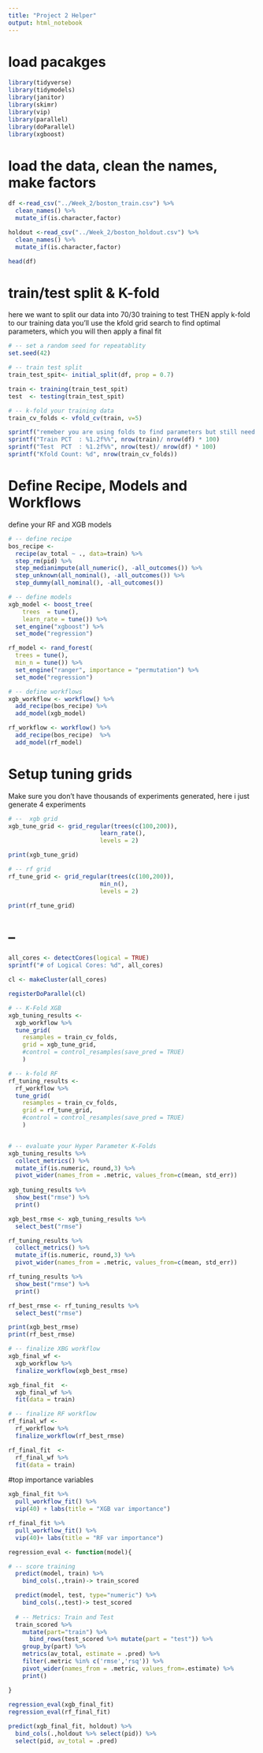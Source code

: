 ```yaml
---
title: "Project 2 Helper"
output: html_notebook
---
```


# load pacakges 

```r
library(tidyverse)
library(tidymodels)
library(janitor)
library(skimr)
library(vip)
library(parallel)
library(doParallel)
library(xgboost)
```

# load the data, clean the names, make factors 

```r

df <-read_csv("../Week_2/boston_train.csv") %>%
  clean_names() %>%
  mutate_if(is.character,factor)

holdout <-read_csv("../Week_2/boston_holdout.csv") %>%
  clean_names() %>%
  mutate_if(is.character,factor)

head(df)
```

# train/test split & K-fold

here we want to split our data into 70/30 training to test 
THEN apply k-fold to our training data
you'll use the kfold grid search to find optimal parameters, which you will then apply a final fit 


```r
# -- set a random seed for repeatablity 
set.seed(42)

# -- train test split 
train_test_spit<- initial_split(df, prop = 0.7)

train <- training(train_test_spit)
test  <- testing(train_test_spit)

# -- k-fold your training data 
train_cv_folds <- vfold_cv(train, v=5)

sprintf("remeber you are using folds to find parameters but still need to evaluate on train and test after you've found your hyper parameters")
sprintf("Train PCT  : %1.2f%%", nrow(train)/ nrow(df) * 100)
sprintf("Test  PCT  : %1.2f%%", nrow(test)/ nrow(df) * 100)
sprintf("Kfold Count: %d", nrow(train_cv_folds))


```
# Define Recipe, Models and Workflows 
define your RF and XGB models
```r
# -- define recipe 
bos_recipe <- 
  recipe(av_total ~ ., data=train) %>%
  step_rm(pid) %>%
  step_medianimpute(all_numeric(), -all_outcomes()) %>%
  step_unknown(all_nominal(), -all_outcomes()) %>%
  step_dummy(all_nominal(), -all_outcomes())

# -- define models 
xgb_model <- boost_tree(
    trees  = tune(),
    learn_rate = tune()) %>% 
  set_engine("xgboost") %>% 
  set_mode("regression")

rf_model <- rand_forest(
  trees = tune(),
  min_n = tune()) %>%
  set_engine("ranger", importance = "permutation") %>%
  set_mode("regression")

# -- define workflows 
xgb_workflow <- workflow() %>%
  add_recipe(bos_recipe) %>%
  add_model(xgb_model)

rf_workflow <- workflow() %>%
  add_recipe(bos_recipe)  %>%
  add_model(rf_model)
```

# Setup tuning grids 

Make sure you don't have thousands of experiments generated, here i just generate 4 experiments 

```r
# --  xgb grid
xgb_tune_grid <- grid_regular(trees(c(100,200)),
                          learn_rate(),
                          levels = 2)

print(xgb_tune_grid)

# -- rf grid 
rf_tune_grid <- grid_regular(trees(c(100,200)),
                          min_n(),
                          levels = 2)

print(rf_tune_grid)


```

# -- 
```r
all_cores <- detectCores(logical = TRUE)
sprintf("# of Logical Cores: %d", all_cores)

cl <- makeCluster(all_cores)

registerDoParallel(cl)

# -- K-Fold XGB  
xgb_tuning_results <- 
  xgb_workflow %>% 
  tune_grid(
    resamples = train_cv_folds,
    grid = xgb_tune_grid,
    #control = control_resamples(save_pred = TRUE)
    )

# -- k-fold RF
rf_tuning_results <- 
  rf_workflow %>% 
  tune_grid(
    resamples = train_cv_folds,
    grid = rf_tune_grid,
    #control = control_resamples(save_pred = TRUE)
    )


# -- evaluate your Hyper Parameter K-Folds
xgb_tuning_results %>% 
  collect_metrics() %>%
  mutate_if(is.numeric, round,3) %>% 
  pivot_wider(names_from = .metric, values_from=c(mean, std_err)) 
  
xgb_tuning_results %>%
  show_best("rmse") %>%
  print()

xgb_best_rmse <- xgb_tuning_results %>%
  select_best("rmse") 

rf_tuning_results %>% 
  collect_metrics() %>%
  mutate_if(is.numeric, round,3) %>% 
  pivot_wider(names_from = .metric, values_from=c(mean, std_err)) 

rf_tuning_results %>%
  show_best("rmse") %>%
  print()

rf_best_rmse <- rf_tuning_results %>%
  select_best("rmse") 

print(xgb_best_rmse)
print(rf_best_rmse)

# -- finalize XBG workflow 
xgb_final_wf <- 
  xgb_workflow %>% 
  finalize_workflow(xgb_best_rmse)

xgb_final_fit  <- 
  xgb_final_wf %>%
  fit(data = train) 

# -- finalize RF workflow 
rf_final_wf <- 
  rf_workflow %>% 
  finalize_workflow(rf_best_rmse)

rf_final_fit  <- 
  rf_final_wf %>%
  fit(data = train) 


```


#top importance variables
```r
xgb_final_fit %>% 
  pull_workflow_fit() %>% 
  vip(40) + labs(title = "XGB var importance")

rf_final_fit %>% 
  pull_workflow_fit() %>% 
  vip(40)+ labs(title = "RF var importance")
```

```r

regression_eval <- function(model){

# -- score training  
  predict(model, train) %>%
    bind_cols(.,train)-> train_scored 

  predict(model, test, type="numeric") %>%
    bind_cols(.,test)-> test_scored 
  
  # -- Metrics: Train and Test 
  train_scored %>% 
    mutate(part="train") %>%
      bind_rows(test_scored %>% mutate(part = "test")) %>%
    group_by(part) %>%
    metrics(av_total, estimate = .pred) %>%
    filter(.metric %in% c('rmse','rsq')) %>%
    pivot_wider(names_from = .metric, values_from=.estimate) %>%
    print()

}
  
regression_eval(xgb_final_fit)
regression_eval(rf_final_fit)
```

```r
predict(xgb_final_fit, holdout) %>%
  bind_cols(.,holdout %>% select(pid)) %>%
  select(pid, av_total = .pred)

```

